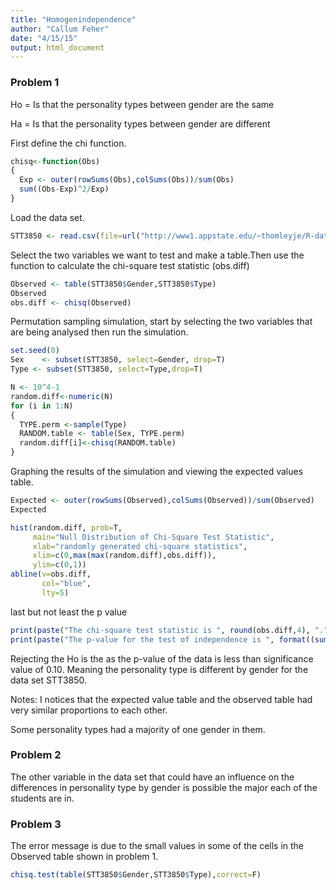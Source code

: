 ```yaml
---
title: "Homogenindependence"
author: "Callum Feher"
date: "4/15/15"
output: html_document
---
```


### Problem 1
Ho = Is that the personality types between gender are the same

Ha = Is that the personality types between gender are different

First define the chi function.
```r
chisq<-function(Obs)
{ 
  Exp <- outer(rowSums(Obs),colSums(Obs))/sum(Obs)
  sum((Obs-Exp)^2/Exp)
}

```

Load the data set.
```r
STT3850 <- read.csv(file=url("http://www1.appstate.edu/~thomleyje/R-datafiles/PersonalitySTT3850.csv"))
```

Select the two variables we want to test and make a table.Then use the function to calculate the chi-square test statistic (obs.diff)

```r
Observed <- table(STT3850$Gender,STT3850$Type)
Observed
obs.diff <- chisq(Observed)
```

Permutation sampling simulation, start by selecting the two variables that are being analysed then run the simulation.

```r
set.seed(0)
Sex    <- subset(STT3850, select=Gender, drop=T)
Type <- subset(STT3850, select=Type,drop=T)

N <- 10^4-1
random.diff<-numeric(N)
for (i in 1:N)
{
  TYPE.perm <-sample(Type)
  RANDOM.table <- table(Sex, TYPE.perm)
  random.diff[i]<-chisq(RANDOM.table)
}
```

Graphing the results of the simulation and viewing the expected values table.
```r
Expected <- outer(rowSums(Observed),colSums(Observed))/sum(Observed)
Expected

hist(random.diff, prob=T,
     main="Null Distribution of Chi-Square Test Statistic",
     xlab="randomly generated chi-square statistics", 
     xlim=c(0,max(max(random.diff),obs.diff)),
     ylim=c(0,1))
abline(v=obs.diff,
       col="blue",
       lty=5)  
```

last but not least the p value 

```r
print(paste("The chi-square test statistic is ", round(obs.diff,4), ".", sep=""),quote=F)
print(paste("The p-value for the test of independence is ", format((sum(random.diff >= obs.diff) + 1)/(N + 1),scientific=F), ".", sep=""),quote=F)
```

Rejecting the Ho is the as the p-value of the data is less than significance value of 0.10. Meaning the personality type is different by gender for the data set STT3850.

Notes:
I notices that the expected value table and the observed table had very similar proportions to each other.

Some personality types had a majority of one gender in them.

### Problem 2

The other variable in the data set that could have an influence on the differences in personality type by gender is possible the major each of the students are in.


### Problem 3
The error message is due to the small values in some of the cells in the Observed table shown in problem 1.
```r
chisq.test(table(STT3850$Gender,STT3850$Type),correct=F)

```

